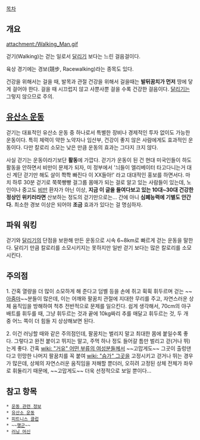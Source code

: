 [[목차]]

== 개요 ==
attachment:/Walking_Man.gif

걷기(Walking)는 걷는 일로서 [[달리기]] 보다는 느린 걸음걸이다.

육상 경기에는 경보(競步, Racewalking)라는 종목도 있다.

건강을 위해서는 걸을 때, 발목과 관절 건강을 위해서 걸을때는 '''발뒤꿈치가 먼저''' 땅에 닿게 걸어야 한다. 걸을 때 시끄럽지 않고 사뿐사뿐 걸을 수록 건강한 걸음이다. [[달리기]]는 그렇지 않으므로 주의.

== [[유산소 운동]] ==
걷기는 대표적인 유산소 운동 중 하나로서 특별한 장비나 경제적인 투자 없이도 가능한 운동이다.
특히 체력이 약한 노약자나 임산부, 건강이 좋지 않은 사람에게도 효과적인 운동이다. 다만 칼로리 소모는 낮은 만큼 운동의 효과는 그다지 크지 않다.

사실 걷기는 운동이라기보단 '''활동'''에 가깝다. 걷기가 운동이 된 건 현대 미국인들이 하도 활동을 안하면서 비만이 문제가 되자, 미 정부에서 '늬들이 엘리베이터 타고다니는거 대신 계단 걷기만 해도 살이 쫙쫙 빠진다 이 XX들아!' 라고 대대적인 홍보를 하면서다. 마치 하루 30분 걷기로 쭉쭉빵빵 걸그룹 몸매가 되는 걸로 알고 있는 사람들이 있는데, 노인이나 중고도 [[비만]] 환자가 아닌 이상, '''지금 이 글을 들여다보고 있는 10대~30대 건강한 정상인 위키러라면''' 산보하는 정도의 걷기만으로는... 간에 아니 '''심폐능력에 기별도 안간다.''' 최소한 경보 이상은 되어야 '''조금''' 효과가 있다는 걸 명심하자.

== 파워 워킹 ==
걷기와 [[달리기]]의 단점을 보완해 만든 운동으로 시속 6~8km로 빠르게 걷는 운동을 말한다. 달리기 만큼 칼로리를 소모시키지는 못하지만 일반 걷기 보다는 많은 칼로리를 소모시킨다.

== 주의점 ==
1. 간혹 열량을 더 많이 소모하게 해 준다고 덤벨 등을 손에 쥐고 휙휙 휘두르며 걷는 ~~[[아줌마]]~~분들이 많은데, 이는 어깨와 팔꿈치 관절에 지대한 무리를 주고, 자연스러운 상체 움직임을 방해하여 척추 전반적으로 문제를 일으킨다. 쉽게 생각해서, 70cm의 야구배트를 휘두를 때, 그냥 휘두르는 것과 끝에 10kg짜리 추를 매달고 휘두르는 것, 두 개 중 어느 쪽이 더 힘들 지 상상해보면 된다.

2. 이건 러닝할 때와 같은 주의점인데, 팔꿈치는 벌리지 말고 최대한 몸에 붙일수록 좋다. 그렇다고 완전 붙이고 뛰지는 말고, 주먹 하나 정도 들어갈 틈만 벌리고 걷(거나 뛰)는게 좋다. 간혹 [[wiki: "거유" 어떤 부류의 여성분들]]께서 ~~고맙게도~~ 그곳이 출렁댄다고 민망한 나머지 팔꿈치를 꼭 붙여 [[wiki: "슴가" 그곳]]을 고정시키고 걷거나 뛰는 경우가 많은데, 상체의 자연스러운 움직임을 저해할 뿐더러, 오히려 고정된 상체 전체가 좌우로 휘둘리기 때문에, ~~고맙게도~~ 더욱 선정적으로 보일 뿐이다...

== 참고 항목 ==
 * [[운동 관련 정보]]
 * [[유산소 운동]]
 * [[피트니스 클럽]]
 * ~~[[행군]]~~
 * [[러닝 머신]]
